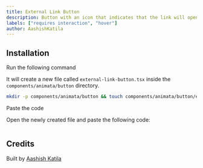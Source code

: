 ```yaml
---
title: External Link Button
description: Button with an icon that indicates that the link will open in a new tab.
labels: ["requires interaction", "hover"]
author: AashishKatila
---
```


<ComponentPreview name="button-external-link--docs" />

## Installation

<Steps>
<Step>Run the following command</Step>

It will create a new file called `external-link-button.tsx` inside the `components/animata/button` directory.

```bash
mkdir -p components/animata/button && touch components/animata/button/external-link-button.tsx
```

<Step>Paste the code</Step>

Open the newly created file and paste the following code:

```jsx file=<rootDir>/animata/button/external-link-button.tsx

```

</Steps>

## Credits

Built by [Aashish Katila](https://github.com/AashishKatila)
